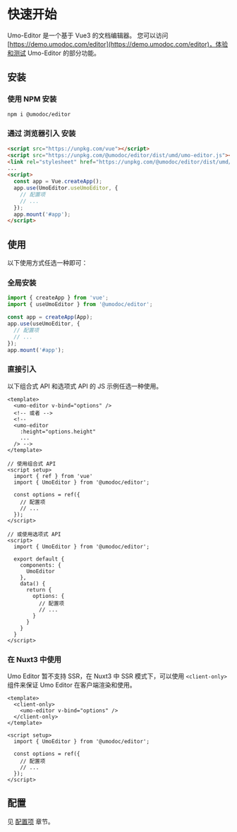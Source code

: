 # 快速开始

Umo-Editor 是一个基于 Vue3 的文档编辑器。
您可以访问 [https://demo.umodoc.com/editor](https://demo.umodoc.com/editor)，体验和测试 Umo-Editor 的部分功能。

## 安装

### 使用 NPM 安装

```sh npm2yarn
npm i @umodoc/editor
```

### 通过 浏览器引入 安装

```html
<script src="https://unpkg.com/vue"></script>
<script src="https://unpkg.com/@umodoc/editor/dist/umd/umo-editor.js"></script>
<link rel="stylesheet" href="https://unpkg.com/@umodoc/editor/dist/umd/style.css" />
...
<script>
  const app = Vue.createApp();
  app.use(UmoEditor.useUmoEditor, {
    // 配置项
    // ...
  });
  app.mount('#app');
</script>
```

## 使用

以下使用方式任选一种即可：

### 全局安装
```js filename="main.js"
import { createApp } from 'vue';
import { useUmoEditor } from '@umodoc/editor';

const app = createApp(App);
app.use(useUmoEditor, {
  // 配置项
  // ...
});
app.mount('#app');
```

### 直接引入

以下组合式 API 和选项式 API 的 JS 示例任选一种使用。

```vue filename="component.vue"
<template>
  <umo-editor v-bind="options" />
  <!-- 或者 -->
  <!-- 
  <umo-editor 
    :height="options.height" 
    ... 
  /> -->
</template>

// 使用组合式 API
<script setup>
  import { ref } from 'vue'
  import { UmoEditor } from '@umodoc/editor';

  const options = ref({
    // 配置项
    // ...
  });
</script>

// 或使用选项式 API
<script>
  import { UmoEditor } from '@umodoc/editor';

  export default {
    components: {
      UmoEditor
    },
    data() {
      return {
        options: {
          // 配置项
          // ...
        }
      }
    }
  }
</script>
```

### 在 Nuxt3 中使用

Umo Editor 暂不支持 SSR，在 Nuxt3 中 SSR 模式下，可以使用 `<client-only>` 组件来保证 Umo Editor 在客户端渲染和使用。

```vue {2,4} filename="component.vue"
<template>
  <client-only>
    <umo-editor v-bind="options" />
  </client-only>
</template>

<script setup>
  import { UmoEditor } from '@umodoc/editor';

  const options = ref({
    // 配置项
    // ...
  });
</script>
```

## 配置

见 [配置项](/docs/options/default) 章节。
